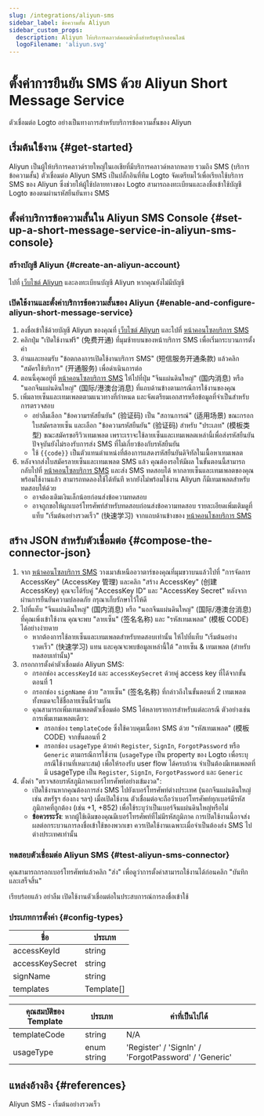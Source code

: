 ```yaml
---
slug: /integrations/aliyun-sms
sidebar_label: ข้อความสั้น Aliyun
sidebar_custom_props:
  description: Aliyun ให้บริการคลาวด์คอมพิวติ้งสำหรับธุรกิจออนไลน์
  logoFilename: 'aliyun.svg'
---
```



# ตั้งค่าการยืนยัน SMS ด้วย Aliyun Short Message Service

ตัวเชื่อมต่อ Logto อย่างเป็นทางการสำหรับบริการข้อความสั้นของ Aliyun

<GuideTip />

## เริ่มต้นใช้งาน \{#get-started}

Aliyun เป็นผู้ให้บริการคลาวด์รายใหญ่ในเอเชียที่มีบริการคลาวด์หลากหลาย รวมถึง SMS (บริการข้อความสั้น) ตัวเชื่อมต่อ Aliyun SMS เป็นปลั๊กอินที่ทีม Logto จัดเตรียมไว้เพื่อเรียกใช้บริการ SMS ของ Aliyun ซึ่งช่วยให้ผู้ใช้ปลายทางของ Logto สามารถลงทะเบียนและลงชื่อเข้าใช้บัญชี Logto ของตนผ่านรหัสยืนยันทาง SMS

## ตั้งค่าบริการข้อความสั้นใน Aliyun SMS Console \{#set-up-a-short-message-service-in-aliyun-sms-console}

### สร้างบัญชี Aliyun \{#create-an-aliyun-account}

ไปที่ [เว็บไซต์ Aliyun](https://cn.aliyun.com/) และลงทะเบียนบัญชี Aliyun หากคุณยังไม่มีบัญชี

### เปิดใช้งานและตั้งค่าบริการข้อความสั้นของ Aliyun \{#enable-and-configure-aliyun-short-message-service}

1. ลงชื่อเข้าใช้ด้วยบัญชี Aliyun ของคุณที่ [เว็บไซต์ Aliyun](https://cn.aliyun.com/) และไปที่ [หน้าคอนโซลบริการ SMS](https://www.aliyun.com/product/sms)
2. คลิกปุ่ม "เปิดใช้งานฟรี" (免费开通) ที่มุมซ้ายบนของหน้าบริการ SMS เพื่อเริ่มกระบวนการตั้งค่า
3. อ่านและยอมรับ "ข้อตกลงการเปิดใช้งานบริการ SMS" (短信服务开通条款) แล้วคลิก "สมัครใช้บริการ" (开通服务) เพื่อดำเนินการต่อ
4. ตอนนี้คุณอยู่ที่ [หน้าคอนโซลบริการ SMS](https://dysms.console.aliyun.com/overview) ให้ไปที่ปุ่ม "จีนแผ่นดินใหญ่" (国内消息) หรือ "นอกจีนแผ่นดินใหญ่" (国际/港澳台消息) ที่แถบด้านข้างตามกรณีการใช้งานของคุณ
5. เพิ่มลายเซ็นและเทมเพลตตามแนวทางที่กำหนด และจัดเตรียมเอกสารหรือข้อมูลที่จำเป็นสำหรับการตรวจสอบ
   - อย่าลืมเลือก "ข้อความรหัสยืนยัน" (验证码) เป็น "สถานการณ์" (适用场景) ขณะกรอกใบสมัครลายเซ็น และเลือก "ข้อความรหัสยืนยัน" (验证码) สำหรับ "ประเภท" (模板类型) ขณะสมัครขอรีวิวเทมเพลต เพราะเราจะใช้ลายเซ็นและเทมเพลตเหล่านี้เพื่อส่งรหัสยืนยัน ปัจจุบันยังไม่รองรับการส่ง SMS ที่ไม่เกี่ยวข้องกับรหัสยืนยัน
   - ใช้ `{{code}}` เป็นตัวแทนตำแหน่งที่ต้องการแสดงรหัสยืนยันดิจิทัลในเนื้อหาเทมเพลต
6. หลังจากส่งใบสมัครลายเซ็นและเทมเพลต SMS แล้ว คุณต้องรอให้มีผล ในขั้นตอนนี้สามารถกลับไปที่ [หน้าคอนโซลบริการ SMS](https://dysms.console.aliyun.com/overview) และส่ง SMS ทดสอบได้ หากลายเซ็นและเทมเพลตของคุณพร้อมใช้งานแล้ว สามารถทดลองใช้ได้ทันที หากยังไม่พร้อมใช้งาน Aliyun ก็มีเทมเพลตสำหรับทดสอบให้ด้วย
   - อาจต้องเติมเงินเล็กน้อยก่อนส่งข้อความทดสอบ
   - อาจถูกขอให้ผูกเบอร์โทรศัพท์สำหรับทดสอบก่อนส่งข้อความทดสอบ รายละเอียดเพิ่มเติมดูที่แท็บ "เริ่มต้นอย่างรวดเร็ว" (快速学习) จากแถบด้านข้างของ [หน้าคอนโซลบริการ SMS](https://dysms.console.aliyun.com/overview)

## สร้าง JSON สำหรับตัวเชื่อมต่อ \{#compose-the-connector-json}

1. จาก [หน้าคอนโซลบริการ SMS](https://dysms.console.aliyun.com/overview) วางเมาส์เหนืออวาตาร์ของคุณที่มุมขวาบนแล้วไปที่ "การจัดการ AccessKey" (AccessKey 管理) และคลิก "สร้าง AccessKey" (创建 AccessKey) คุณจะได้รับคู่ "AccessKey ID" และ "AccessKey Secret" หลังจากผ่านการยืนยันความปลอดภัย กรุณาเก็บรักษาไว้ให้ดี
2. ไปที่แท็บ "จีนแผ่นดินใหญ่" (国内消息) หรือ "นอกจีนแผ่นดินใหญ่" (国际/港澳台消息) ที่คุณเพิ่งเข้าใช้งาน คุณจะพบ "ลายเซ็น" (签名名称) และ "รหัสเทมเพลต" (模板 CODE) ได้อย่างง่ายดาย
   - หากต้องการใช้ลายเซ็นและเทมเพลตสำหรับทดสอบเท่านั้น ให้ไปที่แท็บ "เริ่มต้นอย่างรวดเร็ว" (快速学习) แทน และคุณจะพบข้อมูลเหล่านี้ใต้ "ลายเซ็น & เทมเพลต (สำหรับทดสอบเท่านั้น)"
3. กรอกการตั้งค่าตัวเชื่อมต่อ Aliyun SMS:
   - กรอกช่อง `accessKeyId` และ `accessKeySecret` ด้วยคู่ access key ที่ได้จากขั้นตอนที่ 1
   - กรอกช่อง `signName` ด้วย "ลายเซ็น" (签名名称) ที่กล่าวถึงในขั้นตอนที่ 2 เทมเพลตทั้งหมดจะใช้ชื่อลายเซ็นนี้ร่วมกัน
   - คุณสามารถเพิ่มเทมเพลตตัวเชื่อมต่อ SMS ได้หลายรายการสำหรับแต่ละกรณี ตัวอย่างเช่นการเพิ่มเทมเพลตเดียว:
     - กรอกช่อง `templateCode` ซึ่งใช้ควบคุมเนื้อหา SMS ด้วย "รหัสเทมเพลต" (模板 CODE) จากขั้นตอนที่ 2
     - กรอกช่อง `usageType` ด้วยค่า `Register`, `SignIn`, `ForgotPassword` หรือ `Generic` ตามกรณีการใช้งาน (`usageType` เป็น property ของ Logto เพื่อระบุกรณีใช้งานที่เหมาะสม) เพื่อให้รองรับ user flow ได้ครบถ้วน จำเป็นต้องมีเทมเพลตที่มี usageType เป็น `Register`, `SignIn`, `ForgotPassword` และ `Generic`
4. ตั้งค่า "ตรวจสอบรหัสภูมิภาคเบอร์โทรศัพท์อย่างเข้มงวด":
   - เปิดใช้งานหากคุณต้องการส่ง SMS ไปยังเบอร์โทรศัพท์ต่างประเทศ (นอกจีนแผ่นดินใหญ่ เช่น สหรัฐฯ ฮ่องกง ฯลฯ) เมื่อเปิดใช้งาน ตัวเชื่อมต่อจะถือว่าเบอร์โทรศัพท์ทุกเบอร์มีรหัสภูมิภาคที่ถูกต้อง (เช่น +1, +852) เพื่อใช้ระบุว่าเป็นเบอร์จีนแผ่นดินใหญ่หรือไม่
   - **ข้อควรระวัง**: หากผู้ใช้เดิมของคุณมีเบอร์โทรศัพท์ที่ไม่มีรหัสภูมิภาค การเปิดใช้งานนี้อาจส่งผลต่อกระบวนการลงชื่อเข้าใช้ของพวกเขา ควรเปิดใช้งานเฉพาะเมื่อจำเป็นต้องส่ง SMS ไปต่างประเทศเท่านั้น

### ทดสอบตัวเชื่อมต่อ Aliyun SMS \{#test-aliyun-sms-connector}

คุณสามารถกรอกเบอร์โทรศัพท์แล้วคลิก "ส่ง" เพื่อดูว่าการตั้งค่าสามารถใช้งานได้ก่อนคลิก "บันทึกและเสร็จสิ้น"

เรียบร้อยแล้ว อย่าลืม <MainSiteUrl href="/connectors/sms-connectors/#enable-phone-number-for-end-user-flows">เปิดใช้งานตัวเชื่อมต่อในประสบการณ์การลงชื่อเข้าใช้</MainSiteUrl>

### ประเภทการตั้งค่า \{#config-types}

| ชื่อ            | ประเภท     |
| --------------- | ---------- |
| accessKeyId     | string     |
| accessKeySecret | string     |
| signName        | string     |
| templates       | Template[] |

| คุณสมบัติของ Template | ประเภท      | ค่าที่เป็นไปได้                                      |
| --------------------- | ----------- | ---------------------------------------------------- |
| templateCode          | string      | N/A                                                  |
| usageType             | enum string | 'Register' / 'SignIn' / 'ForgotPassword' / 'Generic' |

## แหล่งอ้างอิง \{#references}

<Url href="https://dysms.console.aliyun.com/quickstart">Aliyun SMS - เริ่มต้นอย่างรวดเร็ว</Url>
